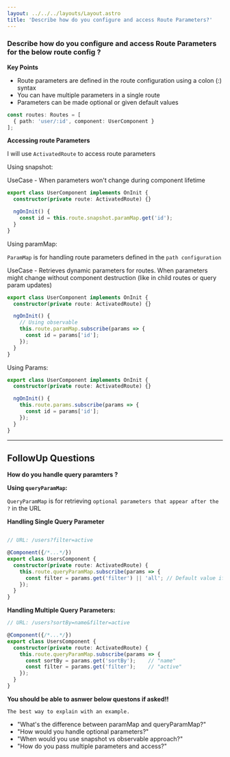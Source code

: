 ```yaml
---
layout: ../../../layouts/Layout.astro
title: 'Describe how do you configure and access Route Parameters?'
---
```


### Describe how do you configure and access Route Parameters for the below route config ?

**Key Points**

* Route parameters are defined in the route configuration using a colon (:) syntax
* You can have multiple parameters in a single route
* Parameters can be made optional or given default values


```typescript
const routes: Routes = [
  { path: 'user/:id', component: UserComponent }
];
```

**Accessing route Parameters**

I will use `ActivatedRoute` to access route parameters

Using snapshot:

UseCase - When parameters won't change during component lifetime

```typescript
export class UserComponent implements OnInit {
  constructor(private route: ActivatedRoute) {}

  ngOnInit() {
    const id = this.route.snapshot.paramMap.get('id');
  }
}
```

Using paramMap:

`ParamMap` is for handling route parameters defined in the `path configuration`


UseCase - Retrieves dynamic parameters for routes. When parameters might change without component destruction (like in child routes or query param updates)

```typescript
export class UserComponent implements OnInit {
  constructor(private route: ActivatedRoute) {}

  ngOnInit() {
    // Using observable
    this.route.paramMap.subscribe(params => {
      const id = params['id'];
    });
  }
}
```

Using Params:

```typescript
export class UserComponent implements OnInit {
  constructor(private route: ActivatedRoute) {}

  ngOnInit() {
    this.route.params.subscribe(params => {
      const id = params['id'];
    });
  }
}
```
______________________________________________________________________________________________________________________________________________________________________________________________________________________________________________________________________

## FollowUp Questions

**How do you handle query paramters ?**

**Using `queryParamMap`:**

`QueryParamMap` is for retrieving `optional parameters that appear after the ?` in the URL

**Handling Single Query Parameter**

```typescript

// URL: /users?filter=active

@Component({/*...*/})
export class UsersComponent {
  constructor(private route: ActivatedRoute) {
    this.route.queryParamMap.subscribe(params => {
      const filter = params.get('filter') || 'all'; // Default value if not provided
    });
  }
}

```

**Handling Multiple Query Parameters:**

```typescript
// URL: /users?sortBy=name&filter=active

@Component({/*...*/})
export class UsersComponent {
  constructor(private route: ActivatedRoute) {
    this.route.queryParamMap.subscribe(params => {
      const sortBy = params.get('sortBy');    // "name"
      const filter = params.get('filter');    // "active"
    });
  }
}

```

**You should be able to asnwer below questons if asked!!**

`The best way to explain with an example.`

* "What's the difference between paramMap and queryParamMap?"
* "How would you handle optional parameters?"
* "When would you use snapshot vs observable approach?"
* "How do you pass multiple parameters and access?"